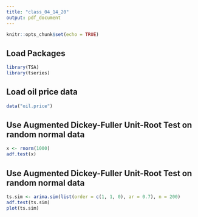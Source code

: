 ```yaml
---
title: "class_04_14_20"
output: pdf_document
---
```


```r
knitr::opts_chunk$set(echo = TRUE)
```

## Load Packages

```r
library(TSA)
library(tseries)
```

## Load oil price data
```r
data("oil.price")
```


## Use Augmented Dickey-Fuller Unit-Root Test on random normal data
```r
x <- rnorm(1000)
adf.test(x)
```

## Use Augmented Dickey-Fuller Unit-Root Test on random normal data
```r
ts.sim <- arima.sim(list(order = c(1, 1, 0), ar = 0.7), n = 200)
adf.test(ts.sim)
plot(ts.sim)
```








